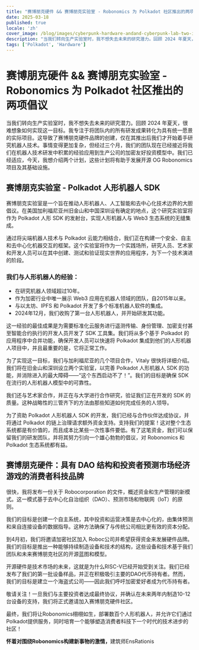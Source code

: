 ```yaml
---
title: "赛博朋克硬件 && 赛博朋克实验室 - Robonomics 为 Polkadot 社区推出的两项倡议"
date: 2025-03-18
published: true
locale: 'zh'
cover_image: /blog/images/cyberpunk-hardware-andand-cyberpunk-lab-two-in/cover.webp
description: "当我们转向生产实验室时，我不想失去未来的研究潜力。回顾 2024 年夏天，很难想象如何实现这一目标。我专注于将团队内的所有研发成果转化为具有统一愿景的实际项目。这导致了赛博朋克硬件品牌的创建，仅在其推出后我们才开始着手研究机器人技术。"
tags: ['Polkadot', 'Hardware']
---
```


# 赛博朋克硬件 && 赛博朋克实验室 - Robonomics 为 Polkadot 社区推出的两项倡议   

当我们转向生产实验室时，我不想失去未来的研究潜力。回顾 2024 年夏天，很难想象如何实现这一目标。我专注于将团队内的所有研发成果转化为具有统一愿景的实际项目。这导致了赛博朋克硬件品牌的创建，仅在其推出后我们才开始着手研究机器人技术。事情变得更加复杂，但经过三个月，我们的团队现在已经接近将我们在机器人技术研发中积累的经验应用到生产公司的加密友好投资模型中。我们已经适应，今天，我想介绍两个计划，这些计划将有助于发展开源 OG Robonomics 项目及其基础设施。   

## 赛博朋克实验室 - Polkadot 人形机器人 SDK   

赛博朋克实验室是一个旨在推动人形机器人、人工智能和去中心化技术边界的大胆倡议。在美国加利福尼亚州旧金山和中国深圳设有确定的地点，这个研究实验室将作为 Polkadot 人形 SDK 的发射台，实现人形机器人与 Web3 生态系统的无缝集成。   

通过将尖端机器人技术与 Polkadot 云能力相结合，我们正在构建一个安全、自主和去中心化机器交互的框架。这个实验室将作为一个实践场所，研究人员、艺术家和开发人员可以在其中创建、测试和验证现实世界的应用程序，为下一个技术演进的阶段。   

### 我们与人形机器人的经验：   

- 在研究机器人领域超过10年。   
- 作为加密行业中唯一展示 Web3 应用在机器人领域的团队，自2015年以来。   
- 与以太坊、IPFS 和 Polkadot 开发了多个标准机器人软件的集成。   
- 2024年12月，我们收购了第一台人形机器人，并开始研发其功能。   

这一经验的最佳成果是为需要标准化云服务进行遥测传输、身份管理、加密支付甚至智能合约执行的开发人员开发了 SDK 工具集。我们将从多个基于 Polkadot 的应用程序中合并功能，确保开发人员可以快速将 Polkadot 集成到他们的人形机器人项目中，并且最重要的是，它将正常工作。   

为了实现这一目标，我们与加利福尼亚的几个项目合作，Vitaly 很快将详细介绍。我们将在旧金山和深圳设立两个实验室，以完善 Polkadot 人形机器人 SDK 的功能，并消除进入的最大障碍——“这个东西启动不了！”。我们的目标是确保 SDK 在流行的人形机器人模型中的可靠性。   

我们还与艺术家合作，并正在与大学进行合作研究，验证我们正在开发的 SDK 的质量。这种战略性的三管齐下的方法由那些知道如何完成任务的人领导。   

为了资助 Polkadot 人形机器人 SDK 的开发，我们已经与合作伙伴达成协议，并将通过 Polkadot 的链上治理请求额外资金支持。支持我们的提案！这对整个生态系统都是有价值的，而且成本比某些一次性事件要低。有了这笔资金，我们可以保留我们的研发团队，并将其努力引向一个雄心勃勃的倡议，对 Robonomics 和 Polkadot 生态系统都有益。   

## 赛博朋克硬件：具有 DAO 结构和投资者预测市场经济游戏的消费者科技品牌   

很快，我将发布一份关于 Robocorporation 的文件，概述资金和生产管理的新模式。这一模式基于去中心化自治组织（DAO）、预测市场和物联网（IoT）的原则。   

我们的目标是创建一个自主系统，其中投资和运营决策是去中心化的，由集体预测和来自连接设备的数据指导。这种方法确保了与传统公司相比更有效的资本分配。   

到4月初，我们将邀请加密社区加入 Roboc公司并希望获得资金来发展硬件品牌。我们的目标是推出一种能够持续制造设备和技术的结构，这些设备和技术基于我们团队和未来赛博朋克社区的开源蓝图和模型。

开源硬件是技术市场的未来，这就是为什么RISC-V已经开始受到关注。我们已经发布了我们的第一批设备样品，并正在积极吸引主要的DAO代币持有者。然而，我们的目标是建立一个海盗式公司——因此我们呼吁加密爱好者成为代币持有者。

敬请关注！一旦我们与主要投资者达成最终协议，并确认在未来两年内制造10-12台设备的支持，我们将正式邀请加入赛博朋克硬件社区。

最终，我们将让Robonomics栩栩如生，部署数百个人形机器人，并允许它们通过Polkadot提供服务，同时培育一个能够塑造消费者科技下一个时代的技术进步的社区！

<div class="text-abstract">
<b>怀着对围绕Robonomics构建新事物的激情，</b>建筑师EnsRationis
</div>
